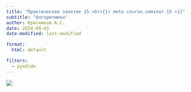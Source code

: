 ```yaml
---
title: "Практическое занятие 15.<br>{{< meta course.seminar.15 >}}"
subtitle: "Алгоритмика"
author: Красников А.С.
date: 2024-09-01
date-modified: last-modified

format:
  html: default

filters:
  - pyodide
---
```


![](./img/_lead.png){fig-align="center"}
